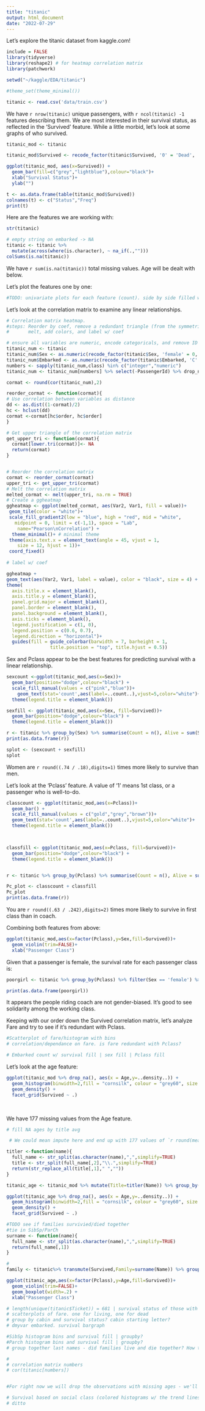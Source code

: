 ```yaml
---
title: "titanic"
output: html_document
date: "2022-07-29"
---
```

Let's explore the titanic dataset from kaggle.com!

```r
include = FALSE
library(tidyverse)
library(reshape2) # for heatmap correlation matrix
library(patchwork)

setwd("~/kaggle/EDA/titanic")

#theme_set(theme_minimal())
```

```r
titanic <- read.csv('data/train.csv')
```

We have `r nrow(titanic)` unique passengers, with `r ncol(titanic) -1 ` features describing them. We are most interested in their survival status, as reflected in the 'Survived' feature. While a little morbid, let's look at some graphs of who survived.
<br />

```r
titanic_mod <- titanic

titanic_mod$Survived <- recode_factor(titanic$Survived, '0' = 'Dead', '1' = 'Alive')

ggplot(titanic_mod, aes(x=Survived)) +
  geom_bar(fill=c("grey","lightblue"),colour="black")+
  xlab("Survival Status")+
  ylab("")

```
```r
t <- as.data.frame(table(titanic_mod$Survived))
colnames(t) <- c("Status","Freq")
print(t)
```
Here are the features we are working with:

```r
str(titanic)
```
```r
# empty string on embarked -> NA
titanic <- titanic %>%
  mutate(across(where(is.character), ~ na_if(.,"")))
colSums(is.na(titanic))
```

We have `r sum(is.na(titanic))` total missing values. Age will be dealt with below.

Let's plot the features one by one:

```r
#TODO: univariate plots for each feature (count). side by side filled with 'survival'
```


Let's look at the correlation matrix to examine any linear relationships.

```r
# Correlation matrix heatmap. 
#steps: Reorder by coef, remove a redundant triangle (from the symmetric matrix)
#       melt, add colors, and label w/ coef

# ensure all variables are numeric, encode categoricals, and remove ID feature.
titanic_num <- titanic
titanic_num$Sex <- as.numeric(recode_factor(titanic$Sex, 'female' = 0, 'male' = 1))
titanic_num$Embarked <- as.numeric(recode_factor(titanic$Embarked, 'C' = 0, 'S' = 1, 'Q' =2))
numbers <- sapply(titanic_num,class) %in% c("integer","numeric")
titanic_num <- titanic_num[numbers] %>% select(-PassengerId) %>% drop_na

cormat <- round(cor(titanic_num),2)

reorder_cormat <- function(cormat){
# Use correlation between variables as distance
dd <- as.dist((1-cormat)/2)
hc <- hclust(dd)
cormat <-cormat[hc$order, hc$order]
}

# Get upper triangle of the correlation matrix
get_upper_tri <- function(cormat){
  cormat[lower.tri(cormat)]<- NA
  return(cormat)
}


# Reorder the correlation matrix
cormat <- reorder_cormat(cormat)
upper_tri <- get_upper_tri(cormat)
# Melt the correlation matrix
melted_cormat <- melt(upper_tri, na.rm = TRUE)
# Create a ggheatmap
ggheatmap <- ggplot(melted_cormat, aes(Var2, Var1, fill = value))+
 geom_tile(color = "white")+
 scale_fill_gradient2(low = "blue", high = "red", mid = "white", 
   midpoint = 0, limit = c(-1,1), space = "Lab", 
    name="Pearson\nCorrelation") +
  theme_minimal()+ # minimal theme
 theme(axis.text.x = element_text(angle = 45, vjust = 1, 
    size = 12, hjust = 1))+
 coord_fixed()
  
# label w/ coef

ggheatmap + 
geom_text(aes(Var2, Var1, label = value), color = "black", size = 4) +
theme(
  axis.title.x = element_blank(),
  axis.title.y = element_blank(),
  panel.grid.major = element_blank(),
  panel.border = element_blank(),
  panel.background = element_blank(),
  axis.ticks = element_blank(),
  legend.justification = c(1, 0),
  legend.position = c(0.6, 0.7),
  legend.direction = "horizontal")+
  guides(fill = guide_colorbar(barwidth = 7, barheight = 1,
                title.position = "top", title.hjust = 0.5))


```

Sex and Pclass appear to be the best features for predicting survival with a linear relationship. 


```r
sexcount <-ggplot(titanic_mod,aes(x=Sex))+
  geom_bar(position="dodge",colour="black") +
  scale_fill_manual(values = c("pink","blue"))+
    geom_text(stat='count',aes(label=..count..),vjust=5,color="white")+
  theme(legend.title = element_blank())

sexfill <- ggplot(titanic_mod,aes(x=Sex, fill=Survived))+
  geom_bar(position="dodge",colour="black") +
  theme(legend.title = element_blank())

r <- titanic %>% group_by(Sex) %>% summarise(Count = n(), Alive = sum(Survived),Dead = n() - sum(Survived),Survivalrate = sum(Survived)/n())
print(as.data.frame(r))

splot <- (sexcount + sexfill)
splot
```
Women are `r round((.74 / .18),digits=1) ` times more likely to survive than men.

Let's look at the 'Pclass' feature. A value of '1' means 1st class, or a passenger who is well-to-do.

```r
classcount <- ggplot(titanic_mod,aes(x=Pclass))+
  geom_bar() +
  scale_fill_manual(values = c("gold","grey","brown"))+
  geom_text(stat='count',aes(label=..count..),vjust=5,color="white")+
  theme(legend.title = element_blank())
  


classfill <- ggplot(titanic_mod,aes(x=Pclass, fill=Survived))+
  geom_bar(position="dodge",colour="black") +
  theme(legend.title = element_blank())


r <- titanic %>% group_by(Pclass) %>% summarise(Count = n(), Alive = sum(Survived),Dead = n() - sum(Survived),Survivalrate = sum(Survived)/n())

Pc_plot <- classcount + classfill
Pc_plot
print(as.data.frame(r))
```
You are `r round((.63 / .242),digits=2) ` times more likely to survive in first class than in coach.

Combining both features from above:

```r
ggplot(titanic_mod,aes(x=factor(Pclass),y=Sex,fill=Survived))+
  geom_violin(trim=FALSE)+
  xlab("Passenger Class")
```


Given that a passenger is female, the survival rate for each passenger class is:
```r
poorgirl <- titanic %>% group_by(Pclass) %>% filter(Sex == 'female') %>% summarise(Survivalrate = sum(Survived)/n())

print(as.data.frame(poorgirl))

```


It appears the people riding coach are not gender-biased. It's good to see solidarity among the working class.


Keeping with our order down the Survived correlation matrix, let's analyze Fare and try to see if it's redundant with Pclass.

```r
#Scatterplot of fare/histogram with bins
# correlation/dependance on fare. is fare redundant with Pclass?

```


```r
# Embarked count w/ survival fill | sex fill | Pclass fill
```


Let's look at the age feature:

```r


ggplot(titanic_mod %>% drop_na(), aes(x = Age,y=..density..)) +
  geom_histogram(binwidth=2,fill = "cornsilk", colour = "grey60", size = .2) +
  geom_density() +
  facet_grid(Survived ~ .)

```
 <br /c>
 
 We have 177 missing values from the Age feature.
 
```r
# fill NA ages by title avg 

 # We could mean impute here and end up with 177 values of `r round(mean(titanic$Age,na.rm=TRUE),1)`, which is not too informative. Taking a cue from a kaggle notebook, we can bin each passenger by the title in their name, and mean impute by group. 

titler <-function(name){
  full_name <- str_split(as.character(name),",",simplify=TRUE)
  title <- str_split(full_name[,2],"\\.",simplify=TRUE)
  return(str_replace_all(title[,1]," ",""))
}

titanic_age <- titanic_mod %>% mutate(Title=titler(Name)) %>% group_by(Title) %>% mutate(Age=replace_na(Age,mean(Age,na.rm=TRUE)))

ggplot(titanic_age %>% drop_na(), aes(x = Age,y=..density..)) +
  geom_histogram(binwidth=2,fill = "cornsilk", colour = "grey60", size = .2) +
  geom_density() +
  facet_grid(Survived ~ .)

```

```r
#TODO see if families survivied/died together
#tie in SibSp/ParCh
surname <- function(name){
  full_name <- str_split(as.character(name),",",simplify=TRUE)
  return(full_name[,1])
}

#
family <- titanic%>% transmute(Survived,Family=surname(Name)) %>% group_by(Family) %>% summarize(sum(Survived))


```


```r
ggplot(titanic_age,aes(x=factor(Pclass),y=Age,fill=Survived))+
  geom_violin(trim=FALSE)+
  geom_boxplot(width=.2) +
  xlab("Passenger Class")
```


```r

# length(unique(titanic$Ticket)) = 681 | survival status of those with the same ticket?
# scatterplots of fare. one for living, one for dead
# group by cabin and survival status? cabin starting letter?
# dmyvar embarked. survival bargraph

#SibSp histogram bins and survival fill | groupby?
#Parch histogram bins and survival fill | groupby?
# group together last names - did families live and die together? How to plot?

# 
# correlation matrix numbers
# cor(titanic[numbers])


#For right now we will drop the observations with missing ages - we'll come back later and mean impute them.

# Survival based on social class (colored histograms w/ the trend lines?)
# ditto 
```

